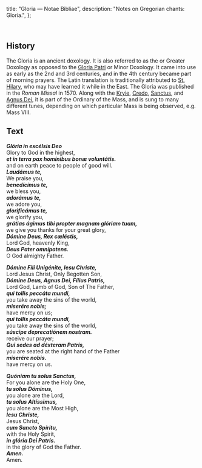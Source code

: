   title: "Gloria — Notae Bibliae",
  description: "Notes on Gregorian chants: Gloria.",
};

<Initial text="Gloria" /><br/>

## History

The Gloria is an ancient doxology. It is also referred to as the *<Definition lang="latin" anchor="gloria-in-excelsis-deo" text="Gloria in excelsis Deo" />* or Greater Doxology as opposed to the [Gloria Patri](/liturgy/music/chants/gloria-patri) or Minor Doxology. It came into use as early as the 2nd and 3rd centuries, and in the 4th century became part of morning prayers. The Latin translation is traditionally attributed to [St. Hilary](/people/saints/latin-fathers/hilary-of-poitiers), who may have learned it while in the East. The Gloria was published in the *Roman Missal* in 1570. Along with the [Kryie](/liturgy/music/chants/kyrie), [Credo](/liturgy/music/chants/credo), [Sanctus](/liturgy/music/chants/sanctus), and [Agnus Dei](/liturgy/music/chants/agnus-dei), it is part of the Ordinary of the Mass, and is sung to many different tunes, depending on which particular Mass is being observed, e.g. Mass VIII.

## Text

***Glória in excélsis Deo***<br/>
Glory to God in the highest,<br/>
***et in terra pax homínibus bonæ voluntátis.***<br/>
and on earth peace to people of good will.<br/>
***Laudámus te,***<br/>
We praise you,<br/>
***benedícimus te,***<br/>
we bless you,<br/>
***adorámus te,***<br/>
we adore you,<br/>
***glorificámus te,***<br/>
we glorify you,<br/>
***grátias ágimus tibi propter magnam glóriam tuam,***<br/>
we give you thanks for your great glory,<br/>
***Dómine Deus, Rex cæléstis,***<br/>
Lord God, heavenly King,<br/>
***Deus Pater omnípotens.***<br/>
O God almighty Father.

***Dómine Fili Unigénite, Iesu Christe,***<br/>
Lord Jesus Christ, Only Begotten Son,<br/>
***Dómine Deus, Agnus Dei, Fílius Patris,***<br/>
Lord God, Lamb of God, Son of The Father,<br/>
***qui tollis peccáta mundi,***<br/>
you take away the sins of the world,<br/>
***miserére nobis;***<br/>
have mercy on us;<br/>
***qui tollis peccáta mundi,***<br/>
you take away the sins of the world,<br/>
***súscipe deprecatiónem nostram.***<br/>
receive our prayer;<br/>
***Qui sedes ad déxteram Patris,***<br/>
you are seated at the right hand of the Father<br/>
***miserére nobis.***<br/>
have mercy on us.

***Quóniam tu solus Sanctus,***<br/>
For you alone are the Holy One,<br/>
***tu solus Dóminus,***<br/>
you alone are the Lord,<br/>
***tu solus Altíssimus,***<br/>
you alone are the Most High,<br/>
***Iesu Christe,***<br/>
Jesus Christ,<br/>
***cum Sancto Spíritu,***<br/>
with the Holy Spirit,<br/>
***in glória Dei Patris.***<br/>
in the glory of God the Father.<br/>
***Amen.***<br/>
Amen.

